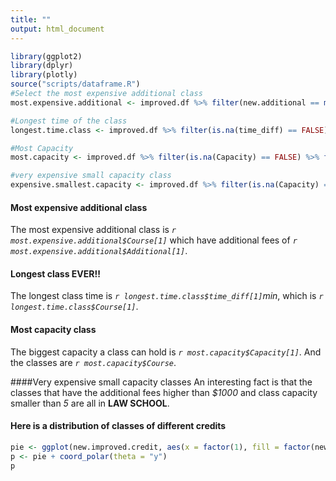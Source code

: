 ```yaml
---
title: ""
output: html_document
---
```


```r
library(ggplot2)
library(dplyr)
library(plotly)
source("scripts/dataframe.R")
#Select the most expensive additional class
most.expensive.additional <- improved.df %>% filter(new.additional == max(new.additional))

#Longest time of the class
longest.time.class <- improved.df %>% filter(is.na(time_diff) == FALSE) %>% filter(time_diff == max(time_diff))

#Most Capacity
most.capacity <- improved.df %>% filter(is.na(Capacity) == FALSE) %>% filter(Capacity == max(Capacity))

#very expensive small capacity class
expensive.smallest.capacity <- improved.df %>% filter(is.na(Capacity) == FALSE & Capacity != 0) %>% filter(Capacity < 5 & new.additional > 1000)


```

#### Most expensive additional class
The most expensive additional class is *`r most.expensive.additional$Course[1]`* which have additional fees of *`r most.expensive.additional$Additional[1]`*.

#### Longest class EVER!!
The longest class time is *`r longest.time.class$time_diff[1]`min*, which is *`r longest.time.class$Course[1]`*.

#### Most capacity class
The biggest capacity a class can hold is *`r most.capacity$Capacity[1]`*. And the classes are *`r most.capacity$Course`*.

####Very expensive small capacity classes
An interesting fact is that the classes that have the additional fees higher than *$1000* and class capacity smaller than *5* are all in **LAW SCHOOL**.

#### Here is a distribution of classes of different credits

```r
pie <- ggplot(new.improved.credit, aes(x = factor(1), fill = factor(new.improved.credit$credits))) +  geom_bar(width = 1) 
p <- pie + coord_polar(theta = "y")
p
```